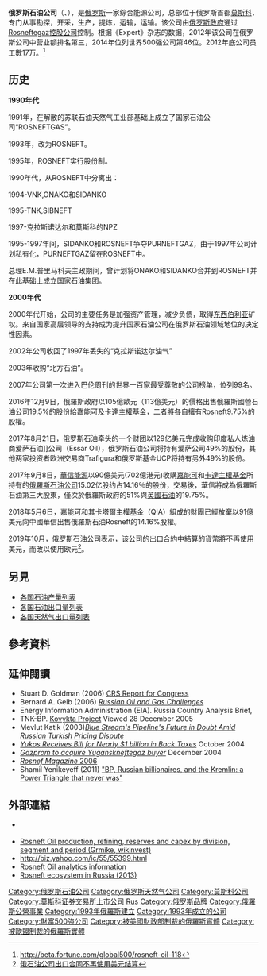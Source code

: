 {{Infobox company
| name              = Rosneft OAO<br/>
| logo              = [[File:Rosneft_logo.svg|frameless]]
| image             = [[File:Moscow,_Sofiyskaya_Embankment_26.jpg|frameless]]
| image_size        = 
| image_caption     = 俄羅斯石油公司總部
| slogan            =
| type              = [[上市公司|上市公司]] ({{en-link|OAO|Open Joint-Stock Company}})
| traded_as         = {{MCX|ROSN}}<br/>{{LSE|ROSN}}
| predecessor       =
| foundation        = {{start date and age|1993}}
| founder           =
| industry          = [[石油產業|石油產業]]
| products          = [[石油|石油]]<br/>[[天然气|天然气]]<br/>{{en-link|汽車燃料|Motor fuels}}<br/>[[石油化工產品|石油化工產品]]
| location_city     = [[莫斯科|莫斯科]]
| location_country  = {{RUS}}
| locations         =
| area_served       =
| key_people        = [[伊格·伊瓦諾維奇·謝欽|伊格·伊瓦諾維奇·謝欽]] <small>([[首席执行官|CEO]])</small><br/>[[格哈特·施羅德|格哈特·施羅德]] <small>([[會長|會長]])</small>
| services          =
| revenue           = {{increase}} US$647.49 億 <small>(FY 2016)</small>
| net_income        = {{Increase}} US$58.1 億 <small>(FY 2016)</small>
| aum               =
| owner             = (2016年) [[俄羅斯聯邦政府|俄羅斯政府]] (50%) <br>[[BP|BP]] (19.75%，2022年[[俄羅斯入侵烏克蘭|俄羅斯入侵烏克蘭]]後宣佈退股<ref>{{cite news |title=BP “退股”俄罗斯石油公司，对俄制裁波及能源和科技巨头 |url=https://m.yicai.com/news/101330995.html}}</ref>) <br> 未知 (19%) <br> [[卡塔尔|卡塔尔]]和[[嘉能可|嘉能可]] (0.54%)
| num_employees     = 261,500<small>(2014)</small><ref name="beta.fortune.com">{{Cite web |url=http://beta.fortune.com/global500/rosneft-oil-118 |title=存档副本 |accessdate=2017-09-30 |archive-date=2017-01-12 |archive-url=https://web.archive.org/web/20170112211029/http://beta.fortune.com/global500/rosneft-oil-118 |dead-url=no }}</ref>
| parent            = {{ill|Rosneftegaz|ru|Роснефтегаз}}
| divisions         =
| subsid            =
| homepage          = {{URL|www.rosneft.com}}
| footnotes         =
| intl              =
}}
'''俄罗斯石油公司'''（{{Lang-rus|Росне́фть|p=ˌrosˈnʲeftʲ|r=Rosnéft'}}、{{lang-en|ROSNEFT}}），是[[俄罗斯|俄罗斯]]一家综合能源公司，总部位于俄罗斯首都[[莫斯科|莫斯科]]，专门从事勘探，开采，生产，提炼，运输，运输。该公司由[[俄罗斯政府|俄罗斯政府]]通过[[Rosneftegaz|Rosneftegaz]][[控股公司|控股公司]]控制。根据《Expert》杂志的数据，2012年该公司在俄罗斯公司中营业额排名第三，2014年位列世界500强公司第46位。2012年底公司员工數17万。<ref name="beta.fortune.com">http://beta.fortune.com/global500/rosneft-oil-118</ref>

==历史==
'''1990年代'''

1991年，在解散的苏联石油天然气工业部基础上成立了国家石油公司“ROSNEFTGAS”。

1993年，改为ROSNEFT。

1995年，ROSNEFT实行股份制。

1990年代，从ROSNEFT中分离出：

1994-VNK,ONAKO和SIDANKO

1995-TNK,SIBNEFT

1997-克拉斯诺达尔和莫斯科的NPZ

1995-1997年间，SIDANKO和ROSNEFT争夺PURNEFTGAZ，由于1997年公司计划私有化，PURNEFTGAZ留在ROSNEFT中。

总理Е.М.普里马科夫主政期间，曾计划将ONAKO和SIDANKO合并到ROSNEFT并在此基础上成立国家石油集团。

'''2000年代'''

2000年代开始，公司的主要任务是加强资产管理，减少负债，取得[[东西伯利亚|东西伯利亚]]矿权。来自国家高层领导的支持成为提升国家石油公司在俄罗斯石油领域地位的决定性因素。

2002年公司收回了1997年丢失的“克拉斯诺达尔油气”

2003年收购“北方石油”。

2007年公司第一次进入巴伦周刊的世界一百家最受尊敬的公司榜单，位列99名。

2016年12月9日，俄羅斯政府以105億歐元（113億美元）的價格出售俄羅斯國營石油公司19.5%的股份給嘉能可及卡達主權基金，二者將各自擁有Rosneft9.75%的股權。

2017年8月21日，俄罗斯石油牵头的一个财团以129亿美元完成收购印度私人炼油商爱萨石油]]公司（Essar Oil），俄罗斯石油公司将持有爱萨公司49%的股份，其他两家投资者欧洲交易商Trafigura和俄罗斯基金UCP将持有另外49%的股份。

2017年9月8日，[[華信能源|華信能源]]以90億美元(702億港元)收購[[嘉能可|嘉能可]]和[[卡達主權基金|卡達主權基金]]所持有的[[俄羅斯石油公司|俄羅斯石油公司]]15.02亿股约占14.16％的股份，交易後，華信將成為俄羅斯石油第三大股東，僅次於俄羅斯政府的51%與[[英國石油|英國石油]]的19.75%。

2018年5月6日，嘉能可和其卡塔爾主權基金（QIA）組成的財團已經放棄以91億美元向中國華信出售俄羅斯石油Rosneft的14.16%股權。

2019年10月，俄罗斯石油公司表示，该公司的出口合約中結算的貨幣將不再使用美元，而改以使用欧元<ref>[http://app.cctv.com/special/cportal/detail/arti/index.html?id=ArtiSXeg9QYx4RUjqXFCDkS1191027&fromapp=cctvnews&version=727 俄石油公司出口合同不再使用美元结算]</ref>。

==另見==
{{Portal|Companies|能源|俄羅斯}}
* [[各国石油产量列表|各国石油产量列表]]
* [[各国石油出口量列表|各国石油出口量列表]]
* [[各国天然气出口量列表|各国天然气出口量列表]]
{{clear}}

==參考資料==
{{reflist|30em}}

==延伸閱讀==
* Stuart D. Goldman (2006) [https://fpc.state.gov/documents/organization/66504.pdf CRS Report for Congress]{{Wayback|url=https://fpc.state.gov/documents/organization/66504.pdf |date=20171001075039 }}
* Bernard A. Gelb (2006) [https://fpc.state.gov/documents/organization/58988.pdf ''Russian Oil and Gas Challenges'']{{Wayback|url=https://fpc.state.gov/documents/organization/58988.pdf |date=20171001074759 }}
* Energy Information Administration (EIA). Russia Country Analysis Brief,
* TNK-BP. [https://web.archive.org/web/20070928055955/http://www.tnk-bp.com/operations/exploration-production/projects/kovykta/ Kovykta Project] Viewed 28 December 2005
* Mevlut Katik (2003)[https://web.archive.org/web/20080904110801/http://www.eurasianet.org/departments/business/articles/eav060203a_pr.shtml ''Blue Stream's Pipeline's Future in Doubt Amid Russian Turkish Pricing Dispute'']
* [https://web.archive.org/web/20080226101836/http://www.allbusiness.com/retail-trade/food-stores/4483360-1.html ''Yukos Receives Bill for Nearly $1 billion in Back Taxes''] October 2004
* [https://web.archive.org/web/20071013180005/http://gateway2russia.com/st/art_260797.php ''Gazprom to acquire Yuganskneftegaz buyer''] December 2004
* [https://web.archive.org/web/20081003021840/http://www.rosneft.com/attach/0/10/74/RN-Magazine_5_eng.pdf ''Rosnef Magazine'' 2006]
* Shamil Yenikeyeff (2011) [http://www.oxfordenergy.org/wpcms/wp-content/uploads/2011/11/BP-Russian-billionaires-and-the-Kremlin.pdf "BP, Russian billionaires, and the Kremlin: a Power Triangle that never was"]{{Wayback|url=http://www.oxfordenergy.org/wpcms/wp-content/uploads/2011/11/BP-Russian-billionaires-and-the-Kremlin.pdf |date=20171119231622 }}

==外部連結==
{{Commons category|Rosneft}}
* {{official website|http://www.rosneft.com/}} {{ru icon}} {{en icon}}
* [http://www.wikinvest.com/stock/Rosneft_Oil_%28RTD:ROSN%29 Rosneft Oil production, refining, reserves and capex by division, segment and period (Grmike, wikinvest)]{{Wayback|url=http://www.wikinvest.com/stock/Rosneft_Oil_%28RTD:ROSN%29 |date=20171001122737 }}
* http://biz.yahoo.com/ic/55/55399.html{{Wayback|url=http://biz.yahoo.com/ic/55/55399.html |date=20050108171809 }}
* [https://web.archive.org/web/20110724053054/http://russianoilcompanies.net/rosneft-oil-company/ Rosneft Oil analytics information]
* [http://russoscopie.files.wordpress.com/2013/05/2013-05-27_gazprom_rosneft_passerelles_v001.pdf Rosneft ecosystem in Russia (2013)]{{Wayback|url=http://russoscopie.files.wordpress.com/2013/05/2013-05-27_gazprom_rosneft_passerelles_v001.pdf |date=20171225095916 }}

[[Category:俄罗斯石油公司|Category:俄罗斯石油公司]]
[[Category:俄罗斯天然气公司|Category:俄罗斯天然气公司]]
[[Category:莫斯科公司|Category:莫斯科公司]]
[[Category:莫斯科证券交易所上市公司|Category:莫斯科证券交易所上市公司]]
[[Category:国家石油公司|Rus]]
[[Category:俄罗斯品牌|Category:俄罗斯品牌]]
[[Category:俄羅斯公營事業|Category:俄羅斯公營事業]]
[[Category:1993年俄羅斯建立|Category:1993年俄羅斯建立]]
[[Category:1993年成立的公司|Category:1993年成立的公司]]
[[Category:財富500強公司|Category:財富500強公司]]
[[Category:被美國財政部制裁的俄羅斯實體|Category:被美國財政部制裁的俄羅斯實體]]
[[Category:被歐盟制裁的俄羅斯實體|Category:被歐盟制裁的俄羅斯實體]]